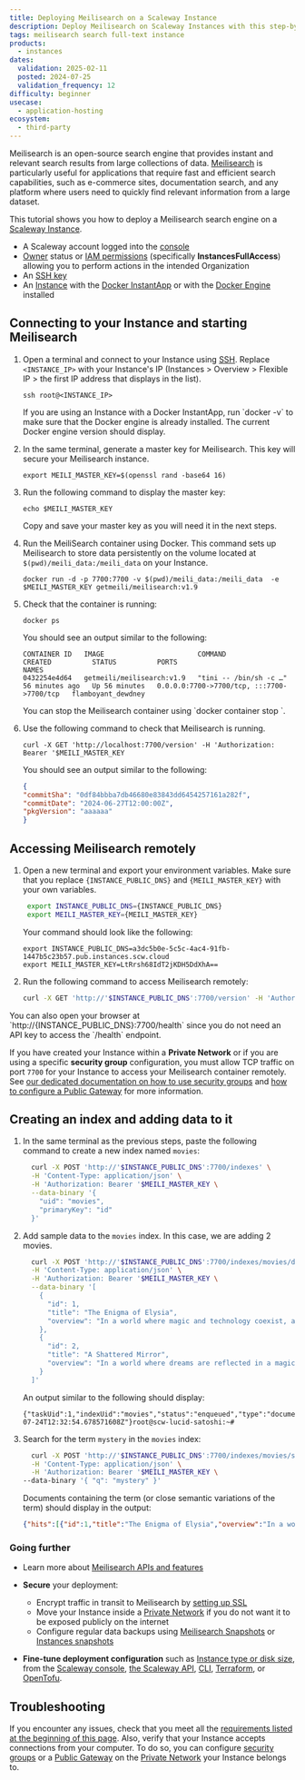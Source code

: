 ```yaml
---
title: Deploying Meilisearch on a Scaleway Instance
description: Deploy Meilisearch on Scaleway Instances with this step-by-step guide to set up and run the Meilisearch search engine efficiently. Perfect for fast, relevant searches.
tags: meilisearch search full-text instance
products:
  - instances
dates:
  validation: 2025-02-11
  posted: 2024-07-25
  validation_frequency: 12
difficulty: beginner
usecase:
  - application-hosting
ecosystem:
  - third-party
---
```



Meilisearch is an open-source search engine that provides instant and relevant search results from large collections of data. [Meilisearch](https://www.meilisearch.com/) is particularly useful for applications that require fast and efficient search capabilities, such as e-commerce sites, documentation search, and any platform where users need to quickly find relevant information from a large dataset.

This tutorial shows you how to deploy a Meilisearch search engine on a [Scaleway Instance](/instances/).

<Requirements />

- A Scaleway account logged into the [console](https://account.scaleway.com/?service=elements)
- [Owner](/iam/concepts/#owner) status or [IAM permissions](/iam/concepts/#permission) (specifically **InstancesFullAccess**) allowing you to perform actions in the intended Organization
- An [SSH key](/organizations-and-projects/how-to/create-ssh-key/)
- An [Instance](/instances/how-to/create-an-instance/) with the [Docker InstantApp](/instances/reference-content/images-and-instantapps/#instantapps) or with the [Docker Engine](https://docs.docker.com/engine/install/) installed


## Connecting to your Instance and starting Meilisearch

1. Open a terminal and connect to your Instance using [SSH](/instances/how-to/connect-to-instance/). Replace `<INSTANCE_IP>` with your Instance's IP (Instances > Overview > Flexible IP > the first IP address that displays in the list).

    ```
    ssh root@<INSTANCE_IP>
    ```

    <Message type="tip">
     If you are using an Instance with a Docker InstantApp, run `docker -v` to make sure that the Docker engine is already installed. The current Docker engine version should display.
    </Message>
2. In the same terminal, generate a master key for Meilisearch. This key will secure your Meilisearch instance.

    ```
    export MEILI_MASTER_KEY=$(openssl rand -base64 16)
    ```
3. Run the following command to display the master key:

    ```
    echo $MEILI_MASTER_KEY
    ```
    <Message type="important">
     Copy and save your master key as you will need it in the next steps.
    </Message>
4. Run the MeiliSearch container using Docker. This command sets up Meilisearch to store data persistently on the volume located at `$(pwd)/meili_data:/meili_data` on your Instance.

    ```
    docker run -d -p 7700:7700 -v $(pwd)/meili_data:/meili_data  -e $MEILI_MASTER_KEY getmeili/meilisearch:v1.9
    ```
5. Check that the container is running:
    ```
    docker ps
    ```
    You should see an output similar to the following:
    ```
    CONTAINER ID   IMAGE                       COMMAND                  CREATED          STATUS          PORTS                                       NAMES
    0432254e4d64   getmeili/meilisearch:v1.9   "tini -- /bin/sh -c …"   56 minutes ago   Up 56 minutes   0.0.0.0:7700->7700/tcp, :::7700->7700/tcp   flamboyant_dewdney
    ```
    <Message type="tip">
     You can stop the Meilisearch container using `docker container stop <container_name>`.
    </Message>
6. Use the following command to check that Meilisearch is running.

    ```
    curl -X GET 'http://localhost:7700/version' -H 'Authorization: Bearer '$MEILI_MASTER_KEY
    ```

    You should see an output similar to the following:
    ```json
    {
    "commitSha": "0df84bbba7db46680e83843dd6454257161a282f",
    "commitDate": "2024-06-27T12:00:00Z",
    "pkgVersion": "aaaaaa"
    }
    ```

## Accessing Meilisearch remotely

1. Open a new terminal and export your environment variables. Make sure that you replace `{INSTANCE_PUBLIC_DNS}` and `{MEILI_MASTER_KEY}` with your own variables.
    ```sh
     export INSTANCE_PUBLIC_DNS={INSTANCE_PUBLIC_DNS}
     export MEILI_MASTER_KEY={MEILI_MASTER_KEY}
    ```
    Your command should look like the following:
      ```
      export INSTANCE_PUBLIC_DNS=a3dc5b0e-5c5c-4ac4-91fb-1447b5c23b57.pub.instances.scw.cloud
      export MEILI_MASTER_KEY=LtRrsh68IdT2jKDH5DdXhA==
      ```
2. Run the following command to access Meilisearch remotely:
    ```sh
    curl -X GET 'http://'$INSTANCE_PUBLIC_DNS':7700/version' -H 'Authorization: Bearer '$MEILI_MASTER_KEY
    ```
  <Message type="tip">
   You can also open your browser at `http://{INSTANCE_PUBLIC_DNS}:7700/health` since you do not need an API key to access the `/health` endpoint.
  </Message>

If you have created your Instance within a **Private Network** or if you are using a specific **security group** configuration, you must allow TCP traffic on port `7700` for your Instance to access your Meilisearch container remotely. See [our dedicated documentation on how to use security groups](/instances/how-to/use-security-groups/) and [how to configure a Public Gateway](/public-gateways/how-to/configure-a-public-gateway/) for more information.


## Creating an index and adding data to it

1. In the same terminal as the previous steps, paste the following command to create a new index named `movies`:
    ```sh
      curl -X POST 'http://'$INSTANCE_PUBLIC_DNS':7700/indexes' \
      -H 'Content-Type: application/json' \
      -H 'Authorization: Bearer '$MEILI_MASTER_KEY \
      --data-binary '{
        "uid": "movies",
        "primaryKey": "id"
      }'
    ```

2. Add sample data to the `movies` index. In this case, we are adding 2 movies.
    ```sh
      curl -X POST 'http://'$INSTANCE_PUBLIC_DNS':7700/indexes/movies/documents' \
      -H 'Content-Type: application/json' \
      -H 'Authorization: Bearer '$MEILI_MASTER_KEY \
      --data-binary '[
        {
          "id": 1,
          "title": "The Enigma of Elysia",
          "overview": "In a world where magic and technology coexist, a mysterious artifact known as the Elysia Stone is stolen from the royal palace."
        },
        {
          "id": 2,
          "title": "A Shattered Mirror",
          "overview": "In a world where dreams are reflected in a magical mirror, a young man named Orion discovers that his reflection has been shattered."
        }
      ]'
    ```
    An output similar to the following should display:
    ```
    {"taskUid":1,"indexUid":"movies","status":"enqueued","type":"documentAdditionOrUpdate","enqueuedAt":"2024-07-24T12:32:54.678571608Z"}root@scw-lucid-satoshi:~#
    ```

3. Search for the term `mystery` in the `movies` index:
    ```sh
      curl -X POST 'http://'$INSTANCE_PUBLIC_DNS':7700/indexes/movies/search' \
      -H 'Content-Type: application/json' \
      -H 'Authorization: Bearer '$MEILI_MASTER_KEY \
    --data-binary '{ "q": "mystery" }'
    ```
    Documents containing the term (or close semantic variations of the term) should display in the output:
    ```json
    {"hits":[{"id":1,"title":"The Enigma of Elysia","overview":"In a world where magic and technology coexist, a mysterious artifact known as the Elysia Stone is stolen from the royal palace."}],"query":"mystery","processingTimeMs":4,"limit":20,"offset":0,"estimatedTotalHits":1}
    ```


### Going further

- Learn more about [Meilisearch APIs and features](https://www.meilisearch.com/docs/reference/api/overview#parameters)

- **Secure** your deployment:
  - Encrypt traffic in transit to Meilisearch by [setting up SSL](https://www.meilisearch.com/docs/learn/configuration/instance_options#ssl-options)
  - Move your Instance inside a [Private Network](/instances/how-to/use-private-networks/) if you do not want it to be exposed publicly on the internet
  - Configure regular data backups using [Meilisearch Snapshots](https://www.meilisearch.com/docs/learn/advanced/snapshots/) or [Instances snapshots](/block-storage/how-to/create-a-snapshot/)

- **Fine-tune deployment configuration** such as [Instance type or disk size](/instances/reference-content/choosing-instance-type/), from the [Scaleway console](https://account.scaleway.com/?service=elementsinstance/servers/), [the Scaleway API](https://www.scaleway.com/en/developers/api/instance/), [CLI](/instances/api-cli/cli-cheatsheet/), [Terraform](https://registry.terraform.io/providers/scaleway/scaleway/latest/docs/resources/instance_server/), or [OpenTofu](https://search.opentofu.org/provider/opentofu/scaleway/latest).

## Troubleshooting

If you encounter any issues, check that you meet all the [requirements listed at the beginning of this page](#before-you-start). Also, verify that your Instance accepts connections from your computer. To do so, you can configure [security groups](/instances/how-to/use-security-groups/) or a [Public Gateway](/public-gateways/how-to/configure-a-public-gateway/) on the [Private Network](/instances/how-to/use-private-networks/) your Instance belongs to.


